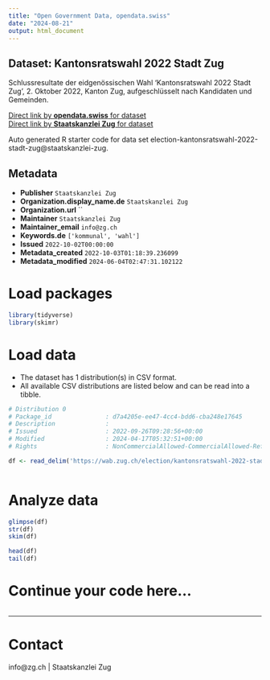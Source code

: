 ```yaml
---
title: "Open Government Data, opendata.swiss"
date: "2024-08-21"
output: html_document
---
```


## Dataset: Kantonsratswahl 2022 Stadt Zug

Schlussresultate der eidgenössischen Wahl 'Kantonsratswahl 2022 Stadt Zug', 2. Oktober 2022, Kanton Zug, aufgeschlüsselt nach Kandidaten und Gemeinden.

[Direct link by **opendata.swiss** for dataset](https://opendata.swiss/de/dataset/kantonsratswahl-2022-stadt-zug)<br>
[Direct link by **Staatskanzlei Zug** for dataset](https://wab.zug.ch/election/kantonsratswahl-2022-stadt-zug/data)

Auto generated R starter code for data set election-kantonsratswahl-2022-stadt-zug@staatskanzlei-zug.

## Metadata

- **Publisher** `Staatskanzlei Zug`
- **Organization.display_name.de** `Staatskanzlei Zug`
- **Organization.url** ``
- **Maintainer** `Staatskanzlei Zug`
- **Maintainer_email** `info@zg.ch`
- **Keywords.de** `['kommunal', 'wahl']`
- **Issued** `2022-10-02T00:00:00`
- **Metadata_created** `2022-10-03T01:18:39.236099`
- **Metadata_modified** `2024-06-04T02:47:31.102122`


# Load packages

```r

library(tidyverse)
library(skimr)

```

# Load data

-   The dataset has 1 distribution(s) in CSV format.
-   All available CSV distributions are listed below and can be read into a tibble.

```r

# Distribution 0
# Package_id               : d7a4205e-ee47-4cc4-bdd6-cba248e17645
# Description              : 
# Issued                   : 2022-09-26T09:28:56+00:00
# Modified                 : 2024-04-17T05:32:51+00:00
# Rights                   : NonCommercialAllowed-CommercialAllowed-ReferenceRequired

df <- read_delim('https://wab.zug.ch/election/kantonsratswahl-2022-stadt-zug/data-csv')



```

# Analyze data

```r

glimpse(df)
str(df)
skim(df)

head(df)
tail(df)

```

# Continue your code here...

```r

```

------------------------------------------------------------------------

# Contact

info@zg.ch | Staatskanzlei Zug

